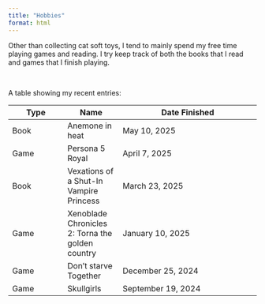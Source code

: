 ---
title: "Hobbies"
format: html
---

Other than collecting cat soft toys, I tend to mainly spend my free time playing games and reading. I try keep track of both the books that I read and games that I finish playing.

\

A table showing my recent entries:

| Type | Name | Date Finished |
|------|------|---------------|
| Book | Anemone in heat | May 10, 2025 |
| Game | Persona 5 Royal | April 7, 2025 |
| Book | Vexations of a Shut-In Vampire Princess | March 23, 2025 |
| Game | Xenoblade Chronicles 2: Torna the golden country | January 10, 2025 |
| Game | Don't starve Together | December 25, 2024 |
| Game | Skullgirls | September 19, 2024 |
